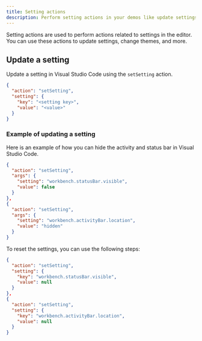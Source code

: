 ```yaml
---
title: Setting actions
description: Perform setting actions in your demos like update settings, change themes, and more.
---
```


Setting actions are used to perform actions related to settings in the editor. You can use these actions to update settings, change themes, and more.

## Update a setting

Update a setting in Visual Studio Code using the `setSetting` action.

```json
{
  "action": "setSetting",
  "setting": {
    "key": "<setting key>",
    "value": "<value>"
  }
}
```

### Example of updating a setting

Here is an example of how you can hide the activity and status bar in Visual Studio Code.

```json
{
  "action": "setSetting",
  "args": {
    "setting": "workbench.statusBar.visible",
    "value": false
  }
}, 
{
  "action": "setSetting",
  "args": {
    "setting": "workbench.activityBar.location",
    "value": "hidden"
  }
}
```

To reset the settings, you can use the following steps:

```json
{
  "action": "setSetting",
  "setting": {
    "key": "workbench.statusBar.visible",
    "value": null
  }
}, 
{
  "action": "setSetting",
  "setting": {
    "key": "workbench.activityBar.location",
    "value": null
  }
}
```